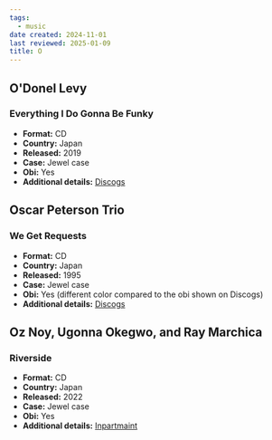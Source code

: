 ```yaml
---
tags:
  - music
date created: 2024-11-01
last reviewed: 2025-01-09
title: O
---
```


## O'Donel Levy

### Everything I Do Gonna Be Funky

- **Format:** CD
- **Country:** Japan
- **Released:** 2019
- **Case:** Jewel case
- **Obi:** Yes
- **Additional details:** [Discogs](https://www.discogs.com/release/16457475-ODonel-Levy-Everything-I-Do-Gonna-Be-Funky)

## Oscar Peterson Trio

### We Get Requests

- **Format:** CD
- **Country:** Japan
- **Released:** 1995
- **Case:** Jewel case
- **Obi:** Yes (different color compared to the obi shown on Discogs)
- **Additional details:** [Discogs](https://www.discogs.com/release/12636215-The-Oscar-Peterson-Trio-We-Get-Requests)

## Oz Noy, Ugonna Okegwo, and Ray Marchica

### Riverside

- **Format:** CD
- **Country:** Japan
- **Released:** 2022
- **Case:** Jewel case
- **Obi:** Yes
- **Additional details:** [Inpartmaint](https://www.inpartmaint.com/site/34364)
